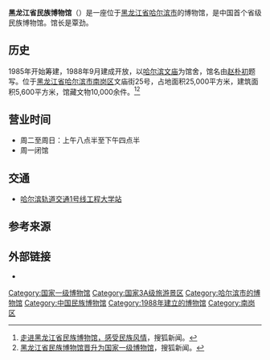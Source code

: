 '''黑龙江省民族博物馆'''（{{lang-en|Heilongjiang Nationalities Museum}}）是一座位于[[黑龙江省|黑龙江省]][[哈尔滨市|哈尔滨市]]的博物馆，是中国首个省级民族博物馆。馆长是覃劲。

==历史==
1985年开始筹建，1988年9月建成开放，以[[哈尔滨文庙|哈尔滨文庙]]为馆舍，馆名由[[赵朴初|赵朴初]]题写。位于[[黑龙江省|黑龙江省]][[哈尔滨市|哈尔滨市]][[南岗区|南岗区]]文庙街25号，占地面积25,000平方米，建筑面积5,600平方米，馆藏文物10,000余件。<ref>[https://www.sohu.com/a/398506339_99909796 走进黑龙江省民族博物馆，感受民族风情]，搜狐新闻。</ref><ref>[https://www.sohu.com/a/439850287_120083923 黑龙江省民族博物馆晋升为国家一级博物馆]，搜狐新闻。</ref>

==营业时间==
*周二至周日：上午八点半至下午四点半
*周一闭馆

==交通==
*[[哈尔滨轨道交通1号线|哈尔滨轨道交通1号线]][[工程大学站|工程大学站]]

==参考来源==
{{reflist}}

==外部链接==
*{{Official website|https://www.hljsmzbwg.com/}}

{{中国国家一级博物馆}}
{{Authority control}}
[[Category:国家一级博物馆|Category:国家一级博物馆]]
[[Category:国家3A级旅游景区|Category:国家3A级旅游景区]]
[[Category:哈尔滨市的博物馆|Category:哈尔滨市的博物馆]]
[[Category:中国民族博物馆|Category:中国民族博物馆]]
[[Category:1988年建立的博物馆|Category:1988年建立的博物馆]]
[[Category:南岗区|Category:南岗区]]